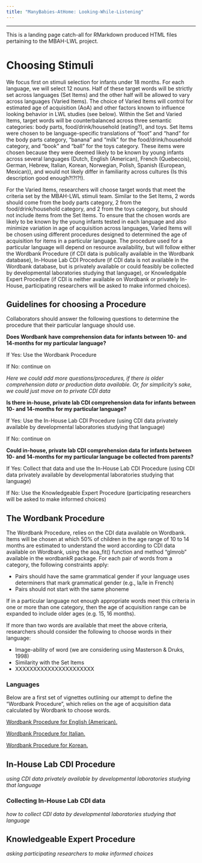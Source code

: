 ```yaml
---
title: "ManyBabies-AtHome: Looking-While-Listening"
---
```


----

This is a landing page catch-all for RMarkdown produced HTML files pertaining to the MBAH-LWL project.

# Choosing Stimuli

We focus first on stimuli selection for infants under 18 months. For each language, we will select 12 nouns. Half of these target words will be strictly set across languages (Set Items) and the other half will be allowed to vary across languages (Varied Items). The choice of Varied Items will control for estimated age of acquisition (AoA) and other factors known to influence looking behavior in LWL studies (see below). Within the Set and Varied Items, target words will be counterbalanced across three semantic categories: body parts, food/drink/household (eating?), and toys. Set Items were chosen to be language-specific translations of "foot" and "hand" for the body parts category, "banana" and "milk" for the food/drink/household category, and "book" and "ball" for the toys category. These items were chosen because they were deemed likely to be known by young infants across several languages (Dutch, English (American), French (Quebecois), German, Hebrew, Italian, Korean, Norwegian, Polish, Spanish (European, Mexican)), and would not likely differ in familiarity across cultures (Is this description good enough?!?!?!). 

For the Varied Items, researchers will choose target words that meet the criteria set by the MBAH-LWL stimuli team. Similar to the Set Items, 2 words should come from the body parts category, 2 from the food/drink/household category, and 2 from the toys category, but should not include items from the Set Items. To ensure that the chosen words are likely to be known by the young infants tested in each language and also minimize variation in age of acquisition across languages, Varied Items will be chosen using different procedures designed to determined the age of acquisition for items in a particular language. The procedure used for a particular language will depend on resource availability, but will follow either the Wordbank Procedure (if CDI data is publically available in the Wordbank database), In-House Lab CDI Procedure (if CDI data is not available in the Wordbank database, but is privately available or could feasibly be collected by developmental laboratories studying that language), or Knowledgable Expert Procedure (if CDI is neither available on Wordbank or privately In-House, participating researchers will be asked to make informed choices).

## Guidelines for choosing a Procedure

Collaborators should answer the following questions to determine the procedure that their particular language should use.

**Does Wordbank have comprehension data for infants between 10- and 14-months for my particular language?**

If Yes: Use the Wordbank Procedure

If No: continue on

*Here we could add more questions/procedures, if there is older comprehension data or production data available. Or, for simplicity's sake, we could just move on to private CDI data*


**Is there in-house, private lab CDI comprehension data for infants between 10- and 14-months for my particular language?**

If Yes: Use the In-House Lab CDI Procedure (using CDI data privately available by developmental laboratories studying that language)

If No: continue on


**Could in-house, private lab CDI comprehension data for infants between 10- and 14-months for my particular language be collected from parents?**

If Yes: Collect that data and use the In-House Lab CDI Procedure (using CDI data privately available by developmental laboratories studying that language)

If No: Use the Knowledgeable Expert Procedure (participating researchers will be asked to make informed choices)



## The Wordbank Procedure

The Wordbank Procedure, relies on the CDI data available on Wordbank. Items will be chosen at which 50% of children in the age range of 10 to 14 months are estimated to understand the word according to CDI data available on Wordbank, using the aoa_fit() function and method "glmrob" available in the wordbankR package. For each pair of words from a category, the following constraints apply: 

* Pairs should have the same grammatical gender if your language uses determiners that mark grammatical gender (e.g., la/le in French)
* Pairs should not start with the same phoneme

If in a particular language not enough appropriate words meet this criteria in one or more than one category, then the age of acquisition range can be expanded to include older ages (e.g. 15, 16 months).

If more than two words are available that meet the above criteria, researchers should consider the following to choose words in their language:

* Image-ability of word (we are considering using Masterson & Druks, 1998)
* Similarity with the Set Items
* XXXXXXXXXXXXXXXXXXXXXX

### Languages

Below are a first set of vignettes outlining our attempt to define the "Wordbank Procedure", which relies on the age of acquisition data calculated by Wordbank to choose words.

[Wordbank Procedure for English (American).](MBAH/Wordbank_Procedure_American_English.html)

[Wordbank Procedure for Italian.](MBAH/Wordbank_Procedure_Italian.html)

[Wordbank Procedure for Korean.](MBAH/Wordbank_Procedure_Korean.html)


## In-House Lab CDI Procedure

*using CDI data privately available by developmental laboratories studying that language*


### Collecting In-House Lab CDI data

*how to collect CDI data by developmental laboratories studying that language*


## Knowledgeable Expert Procedure

*asking participating researchers to make informed choices*